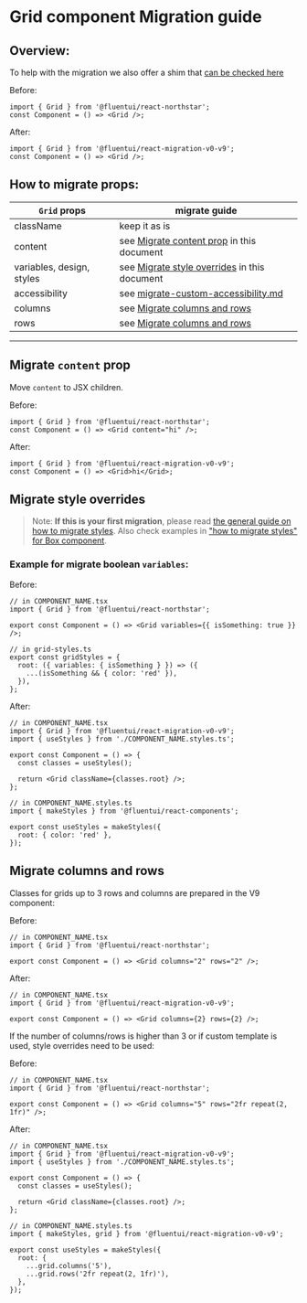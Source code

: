 
<Meta title="Concepts/Migration/from v0/Components/Grid Migration" />

# Grid component Migration guide

## Overview:

To help with the migration we also offer a shim that [can be checked here](/docs/migration-shims-v0-gridshim--default)

Before:

```tsx
import { Grid } from '@fluentui/react-northstar';
const Component = () => <Grid />;
```

After:

```tsx
import { Grid } from '@fluentui/react-migration-v0-v9';
const Component = () => <Grid />;
```

## How to migrate props:

| `Grid` props              | migrate guide                                                                                            |
| ------------------------- | -------------------------------------------------------------------------------------------------------- |
| className                 | keep it as is                                                                                            |
| content                   | see [Migrate content prop](#migrate-content-prop) in this document                                       |
| variables, design, styles | see [Migrate style overrides](#migrate-style-overrides) in this document                                 |
| accessibility             | see [migrate-custom-accessibility.md](?path=/docs/concepts-migration-from-v0-custom-accessibility--docs) |
| columns                   | see [Migrate columns and rows](#migrate-columns-and-rows)                                                |
| rows                      | see [Migrate columns and rows](#migrate-columns-and-rows)                                                |

---

## Migrate `content` prop

Move `content` to JSX children.

Before:

```tsx
import { Grid } from '@fluentui/react-northstar';
const Component = () => <Grid content="hi" />;
```

After:

```tsx
import { Grid } from '@fluentui/react-migration-v0-v9';
const Component = () => <Grid>hi</Grid>;
```

## Migrate style overrides

> Note: **If this is your first migration**, please read [the general guide on how to migrate styles](?path=/docs/concepts-migration-from-v0-custom-style-overrides--docs). Also check examples in ["how to migrate styles" for Box component](./migrate-Box.md#Migrate-style-overrides).

### Example for migrate boolean `variables`:

Before:

```tsx
// in COMPONENT_NAME.tsx
import { Grid } from '@fluentui/react-northstar';

export const Component = () => <Grid variables={{ isSomething: true }} />;

// in grid-styles.ts
export const gridStyles = {
  root: ({ variables: { isSomething } }) => ({
    ...(isSomething && { color: 'red' }),
  }),
};
```

After:

```tsx
// in COMPONENT_NAME.tsx
import { Grid } from '@fluentui/react-migration-v0-v9';
import { useStyles } from './COMPONENT_NAME.styles.ts';

export const Component = () => {
  const classes = useStyles();

  return <Grid className={classes.root} />;
};
```

```tsx
// in COMPONENT_NAME.styles.ts
import { makeStyles } from '@fluentui/react-components';

export const useStyles = makeStyles({
  root: { color: 'red' },
});
```

## Migrate columns and rows

Classes for grids up to 3 rows and columns are prepared in the V9 component:

Before:

```tsx
// in COMPONENT_NAME.tsx
import { Grid } from '@fluentui/react-northstar';

export const Component = () => <Grid columns="2" rows="2" />;
```

After:

```tsx
// in COMPONENT_NAME.tsx
import { Grid } from '@fluentui/react-migration-v0-v9';

export const Component = () => <Grid columns={2} rows={2} />;
```

If the number of columns/rows is higher than 3 or if custom template is used, style overrides need to be used:

Before:

```tsx
// in COMPONENT_NAME.tsx
import { Grid } from '@fluentui/react-northstar';

export const Component = () => <Grid columns="5" rows="2fr repeat(2, 1fr)" />;
```

After:

```tsx
// in COMPONENT_NAME.tsx
import { Grid } from '@fluentui/react-migration-v0-v9';
import { useStyles } from './COMPONENT_NAME.styles.ts';

export const Component = () => {
  const classes = useStyles();

  return <Grid className={classes.root} />;
};
```

```tsx
// in COMPONENT_NAME.styles.ts
import { makeStyles, grid } from '@fluentui/react-migration-v0-v9';

export const useStyles = makeStyles({
  root: {
    ...grid.columns('5'),
    ...grid.rows('2fr repeat(2, 1fr)'),
  },
});
```
